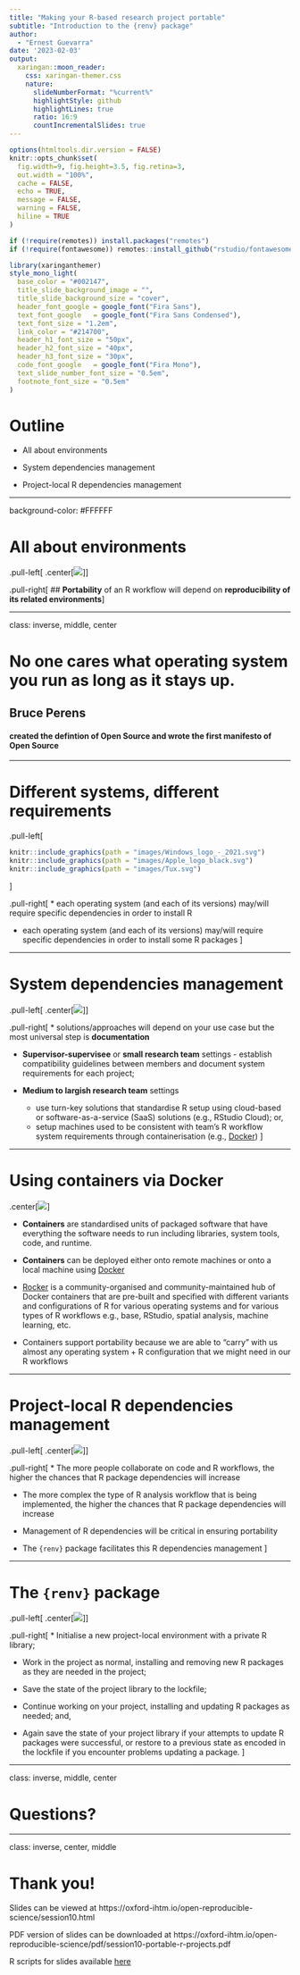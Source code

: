 ```yaml
---
title: "Making your R-based research project portable"
subtitle: "Introduction to the {renv} package"  
author: 
  - "Ernest Guevarra"
date: '2023-02-03'
output:
  xaringan::moon_reader:
    css: xaringan-themer.css
    nature:
      slideNumberFormat: "%current%"
      highlightStyle: github
      highlightLines: true
      ratio: 16:9
      countIncrementalSlides: true
---
```


```r
options(htmltools.dir.version = FALSE)
knitr::opts_chunk$set(
  fig.width=9, fig.height=3.5, fig.retina=3,
  out.width = "100%",
  cache = FALSE,
  echo = TRUE,
  message = FALSE, 
  warning = FALSE,
  hiline = TRUE
)

if (!require(remotes)) install.packages("remotes")
if (!require(fontawesome)) remotes::install_github("rstudio/fontawesome")
```

```r
library(xaringanthemer)
style_mono_light(
  base_color = "#002147",
  title_slide_background_image = "",
  title_slide_background_size = "cover",
  header_font_google = google_font("Fira Sans"),
  text_font_google   = google_font("Fira Sans Condensed"),
  text_font_size = "1.2em",
  link_color = "#214700",
  header_h1_font_size = "50px",
  header_h2_font_size = "40px",
  header_h3_font_size = "30px",
  code_font_google   = google_font("Fira Mono"),
  text_slide_number_font_size = "0.5em",
  footnote_font_size = "0.5em"
)
```

# Outline

* All about environments

* System dependencies management

* Project-local R dependencies management

---

background-color: #FFFFFF

# All about environments

.pull-left[
.center[![](images/pyramid_repro_research.png)]
]

.pull-right[
## **Portability** of an R workflow will depend on **reproducibility of its related environments**
]

---

class: inverse, middle, center

# No one cares what operating system you run as long as it stays up.

## Bruce Perens

#### created the defintion of Open Source and wrote the first manifesto of Open Source

---

# Different systems, different requirements

<!---
![](https://upload.wikimedia.org/wikipedia/commons/a/ab/Apple-logo.png)
![](https://upload.wikimedia.org/wikipedia/commons/8/87/Windows_logo_-_2021.svg)
![](https://upload.wikimedia.org/wikipedia/commons/3/35/Tux.svg)
--->

.pull-left[

```r
knitr::include_graphics(path = "images/Windows_logo_-_2021.svg")
knitr::include_graphics(path = "images/Apple_logo_black.svg")
knitr::include_graphics(path = "images/Tux.svg")
```
]

.pull-right[
* each operating system (and each of its versions) may/will require specific dependencies in order to install R

* each operating system (and each of its versions) may/will require specific dependencies in order to install some R packages 
]

---

# System dependencies management

.pull-left[
.center[![](images/why_repro_research1.gif)]
]

.pull-right[
* solutions/approaches will depend on your use case but the most universal step is **documentation**

* **Supervisor-supervisee** or **small research team** settings - establish compatibility guidelines between members and document system requirements for each project;

* **Medium to largish research team** settings
    - use turn-key solutions that standardise R setup using cloud-based or software-as-a-service (SaaS) solutions (e.g., RStudio Cloud); or,
    - setup machines used to be consistent with team's R workflow system requirements through containerisation (e.g., [Docker](https://www.docker.com/))
]
    
---

# Using containers via Docker


.center[![](images/docker.png)]


* **Containers** are standardised units of packaged software that have everything the software needs to run including libraries, system tools, code, and runtime.

* **Containers** can be deployed either onto remote machines or onto a local machine using [Docker](https://www.docker.com)

* [Rocker](https://www.rocker-project.org/) is a community-organised and community-maintained hub of Docker containers that are pre-built and specified with different variants and configurations of R for various operating systems and for various types of R workflows e.g., base, RStudio, spatial analysis, machine learning, etc.

* Containers support portability because we are able to "carry" with us almost any operating system + R configuration that we might need in our R workflows

---

# Project-local R dependencies management

.pull-left[
.center[![](images/pcbi.1004947.g001.jpg)]
]

.pull-right[
* The more people collaborate on code and R workflows, the higher the chances that R package dependencies will increase

* The more complex the type of R analysis workflow that is being implemented, the higher the chances that R package dependencies will increase

* Management of R dependencies will be critical in ensuring portability

* The `{renv}` package facilitates this R dependencies management
]

---

# The `{renv}` package

.pull-left[
.center[![](https://rstudio.github.io/renv/logo.svg)]
]

.pull-right[
* Initialise a new project-local environment with a private R library;

* Work in the project as normal, installing and removing new R packages as they are needed in the project;

* Save the state of the project library to the lockfile;

* Continue working on your project, installing and updating R packages as needed; and,

* Again save the state of your project library if your attempts to update R packages were successful, or restore to a previous state as encoded in the lockfile if you encounter problems updating a package.
]

---

class: inverse, middle, center

# Questions?

---

class: inverse, center, middle

# Thank you!

Slides can be viewed at https://oxford-ihtm.io/open-reproducible-science/session10.html

PDF version of slides can be downloaded at https://oxford-ihtm.io/open-reproducible-science/pdf/session10-portable-r-projects.pdf

R scripts for slides available [here](https://github.com/OxfordIHTM/open-reproducible-science/blob/main/session10.Rmd)


